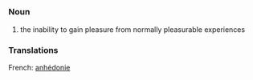 =={{en}}==
===Noun===
# the inability to gain pleasure from normally pleasurable experiences

===Translations===
French: [[anhédonie]]